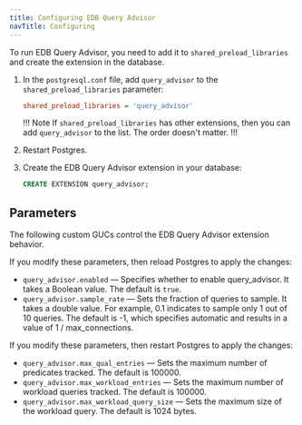```yaml
---
title: Configuring EDB Query Advisor
navTitle: Configuring
--- 
```


To run EDB Query Advisor, you need to add it to `shared_preload_libraries` and create the extension in the database. 

1. In the `postgresql.conf` file, add `query_advisor` to the `shared_preload_libraries` parameter:

   ```ini
   shared_preload_libraries = 'query_advisor'
   ```

   !!! Note
   If `shared_preload_libraries` has other extensions, then you can add `query_advisor` to the list. The order doesn't matter. 
   !!!

1. Restart Postgres. 

1. Create the EDB Query Advisor extension in your database: 

   ```sql
   CREATE EXTENSION query_advisor;
   ```

## Parameters 

The following custom GUCs control the EDB Query Advisor extension behavior. 

If you modify these parameters, then reload Postgres to apply the changes: 

- `query_advisor.enabled` &mdash; Specifies whether to enable query_advisor. It takes a Boolean value. The default is `true`.
- `query_advisor.sample_rate` &mdash; Sets the fraction of queries to sample. It takes a double value. For example, 0.1 indicates to sample only 1 out of 10 queries. The default is -1, which specifies automatic and results in a value of 1 / max_connections.

If you modify these parameters, then restart Postgres to apply the changes:

- `query_advisor.max_qual_entries` &mdash; Sets the maximum number of predicates tracked. The default is 100000.
- `query_advisor.max_workload_entries` &mdash; Sets the maximum number of workload queries tracked. The default is 100000.
- `query_advisor.max_workload_query_size` &mdash; Sets the maximum size of the workload query. The default is 1024 bytes.
